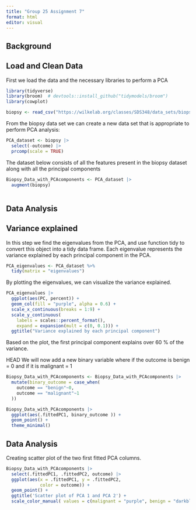 ```yaml
---
title: "Group 25 Assignment 7"
format: html
editor: visual
---
```


## Background

## Load and Clean Data

First we load the data and the necessary libraries to perform a PCA

```r

library(tidyverse)
library(broom)  # devtools::install_github("tidymodels/broom")
library(cowplot)

biopsy <- read_csv("https://wilkelab.org/classes/SDS348/data_sets/biopsy.csv")
```

From the biopsy data set we can create a new data set that is appropriate to perform PCA analysis:

```r
PCA_dataset <- biopsy |> 
  select(-outcome) |> 
  prcomp(scale = TRUE)
```

The dataset below consists of all the features present in the biopsy dataset along with all the principal components

```r
Biopsy_Data_with_PCAcomponents <- PCA_dataset |> 
  augment(biopsy) 
  
```

## Data Analysis

## Variance explained

In this step we find the eigenvalues from the PCA, and use function tidy to convert this object into a tidy data frame. Each eigenvalue represents the variance explained by each principal component in the PCA.

```r
PCA_eigenvalues <- PCA_dataset %>%
  tidy(matrix = "eigenvalues")
```

By plotting the eigenvalues, we can visualize the variance explained.

```r
PCA_eigenvalues |>
  ggplot(aes(PC, percent)) + 
  geom_col(fill = "purple", alpha = 0.6) +
  scale_x_continuous(breaks = 1:9) +
  scale_y_continuous(
    labels = scales::percent_format(),
    expand = expansion(mult = c(0, 0.1))) +
  ggtitle("Variance explained by each principal component")
```

Based on the plot, the first principal component explains over 60 % of the variance.

HEAD We will now add a new binary variable where if the outcome is benign = 0 and if it is malignant = 1

```r
Biopsy_Data_with_PCAcomponents <- Biopsy_Data_with_PCAcomponents |> 
  mutate(binary_outcome = case_when(
    outcome == "benign"~0,
    outcome == "malignant"~1
  ))
```

```r
Biopsy_Data_with_PCAcomponents |> 
  ggplot(aes(.fittedPC1, binary_outcome )) + 
  geom_point() + 
  theme_minimal()
```

## Data Analysis

Creating scatter plot of the two first fitted PCA columns.

```r
Biopsy_Data_with_PCAcomponents |>
  select(.fittedPC1, .fittedPC2, outcome) |>
  ggplot(aes(x = .fittedPC1, y = .fittedPC2,
             color = outcome)) +
  geom_point() +
  ggtitle('Scatter plot of PCA 1 and PCA 2') +
  scale_color_manual( values = c(malignant = "purple", benign = "darkblue")) # Correct closing parenthesis
```
